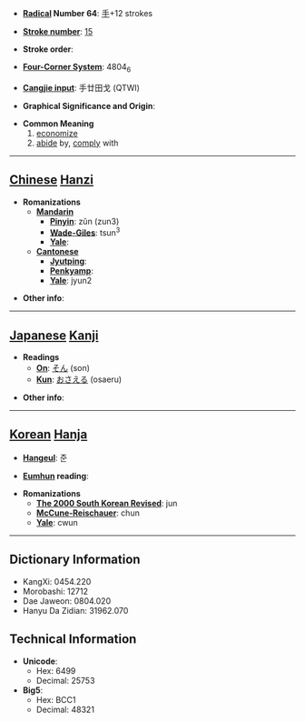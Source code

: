 * '''[[Wiktionary:Chinese radical index| Radical]] Number 64''': [[Wiktionary:Chinese radical index 手|手]]+12 strokes

* '''[[Wiktionary:Chinese total strokes index|Stroke number]]''': [[Wiktionary:Chinese total strokes index 15|15]]

* '''Stroke order''': 

* '''[[Wiktionary:Chinese four corner index|Four-Corner System]]''': 4804<sub>6</sub>

* '''[[Wiktionary:Chinese Cangjie index|Cangjie input]]''': 手廿田戈 (QTWI)

* '''Graphical Significance and Origin''': 

* '''Common Meaning'''
*#[[economize]]
*# [[abide]] by, [[comply]] with


----

== [[Chinese]] [[Hanzi]] ==

* '''Romanizations'''
** '''[[Mandarin]]'''
*** '''[[Pinyin]]''': zǔn (zun3)
*** '''[[Wade-Giles]]''': tsun<sup>3</sup>
*** '''[[Yale]]''': 
** '''[[Cantonese]]'''
*** '''[[Jyutping]]''':
*** '''[[Penkyamp]]''': 
*** '''[[Yale]]''': jyun2

* '''Other info''': 

----

== [[Japanese]] [[Kanji]] ==

* '''Readings'''
** '''[[On]]''': [[そん]] (son)
** '''[[Kun]]''': [[おさえる]] (osaeru)

* '''Other info''':  

----

== [[Korean]] [[Hanja]] ==

* '''[[Hangeul]]''': 준

* '''[[Eumhun]] reading''': 

* '''Romanizations'''
** '''[[The 2000 South Korean Revised Romanization|The 2000 South Korean Revised]]''': jun
** '''[[McCune-Reischauer]]''': chun
** '''[[Yale]]''': cwun

----

== Dictionary Information ==

* KangXi: 0454.220
* Morobashi: 12712
* Dae Jaweon: 0804.020
* Hanyu Da Zidian: 31962.070

== Technical Information ==

* '''Unicode''':
** Hex: 6499
** Decimal: 25753
* '''Big5''':
** Hex: BCC1
** Decimal: 48321
